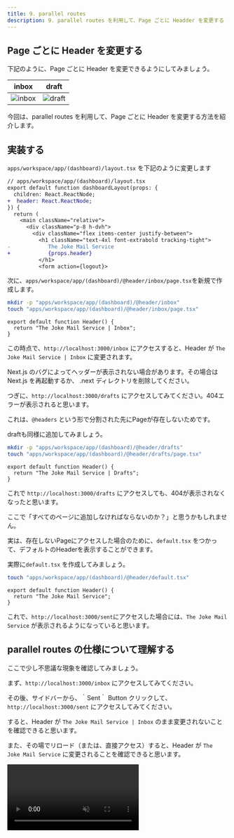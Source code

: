 ```yaml
---
title: 9. parallel routes
description: 9. parallel routes を利用して、Page ごとに Headder を変更する
---
```



## Page ごとに Header を変更する

下記のように、Page ごとに Header を変更できるようにしてみましょう。

|inbox|draft|
|---|---|
![inbox](../../assets/parallel-routes-header-inbox.png)|![draft](../../assets/parallel-routes-header-drafts.png)

今回は、parallel routes を利用して、Page ごとに Header を変更する方法を紹介します。

## 実装する


`apps/workspace/app/(dashboard)/layout.tsx` を下記のように変更します

```diff lang="tsx"
// apps/workspace/app/(dashboard)/layout.tsx
export default function dashboardLayout(props: {
  children: React.ReactNode;
+  header: React.ReactNode;
}) {
  return (
    <main className="relative">
      <div className="p-8 h-dvh">
        <div className="flex items-center justify-between">
          <h1 className="text-4xl font-extrabold tracking-tight">
-            The Joke Mail Service
+            {props.header}
          </h1>
          <form action={logout}>
```

次に、`apps/workspace/app/(dashboard)/@header/inbox/page.tsx`を新規で作成します。
  
```bash
mkdir -p "apps/workspace/app/(dashboard)/@header/inbox"
touch "apps/workspace/app/(dashboard)/@header/inbox/page.tsx"
```

```tsx
export default function Header() {
  return "The Joke Mail Service | Inbox";
}
```

この時点で、`http://localhost:3000/inbox` にアクセスすると、Header が `The Joke Mail Service | Inbox` に変更されます。

<Aside type="caution">
  Next.js のバグによってヘッダーが表示されない場合があります。その場合は Next.js を再起動するか、 .next ディレクトリを削除してください。
</Aside>

つぎに、`http://localhost:3000/drafts` にアクセスしてみてください。404エラーが表示されると思います。

これは、`@headers` という形で分割された先にPageが存在しないためです。

draftも同様に追加してみましょう。

  
```bash
mkdir -p "apps/workspace/app/(dashboard)/@header/drafts"
touch "apps/workspace/app/(dashboard)/@header/drafts/page.tsx"
```

```tsx
export default function Header() {
  return "The Joke Mail Service | Drafts";
}
```

これで `http://localhost:3000/drafts` にアクセスしても、404が表示されなくなったと思います。

ここで「すべてのページに追加しなければならないのか？」と思うかもしれません。

実は、存在しないPageにアクセスした場合のために、`default.tsx` をつかって、デフォルトのHeaderを表示することができます。

実際に`default.tsx` を作成してみましょう。

```bash
touch "apps/workspace/app/(dashboard)/@header/default.tsx"
```

```tsx
export default function Header() {
  return "The Joke Mail Service";
}
```

これで、`http://localhost:3000/sent`にアクセスした場合には、`The Joke Mail Service` が表示されるようになっていると思います。

## parallel routes の仕様について理解する

ここで少し不思議な現象を確認してみましょう。

まず、`http://localhost:3000/inbox` にアクセスしてみてください。

その後、サイドバーから、｀Sent｀ Button クリックして、`http://localhost:3000/sent` にアクセスしてみてください。

すると、Header が `The Joke Mail Service | Inbox` のまま変更されないことを確認できると思います。

また、その場でリロード（または、直接アクセス）すると、Header が `The Joke Mail Service` に変更されることを確認できると思います。

<video src={videoSrc} controls muted loop autoPlay/>

これは parallel routes の仕様です。

ソフトナビゲーション（Next Link）では、遷移先の URL と一致するサブページ(今回でいうと`@header/sent/page.tsx`)がなくても、現在のサブページを維持して遷移します。

ハードナビゲーション(ブラウザーのリロードや直接アクセスされた時) では、 URL と一致するサブページがない場合は、`default.js` が表示されます。`default.js` がない場合は、404 が表示されます。

「結局すべてのページに追加しなければならないのか？」と思うかもしれません。

`catch-all route` を使うことで解決することができます。

`catch-all route` は、`[...catchAll]/page.tsx` という形で指定することができます。どれにもマッチしない場合はこのページが表示されます。
これは、`default.tsx` よりも優先されます。

``` bash
mkdir -p "apps/workspace/app/(dashboard)/@header/[...catchAll]"
touch "apps/workspace/app/(dashboard)/@header/[...catchAll]/page.tsx"
```

```tsx
//apps/workspace/app/(dashboard)/@header/[...catchAll]/page.tsx
export default function Header() {
  return "The Joke Mail Service";
}
```

これで、`http://localhost:3000/sent`にアクセスした場合には、`The Joke Mail Service` が表示されるようになっていると思います。

<Aside>
`/foo/page.tsx` は、`/foo/@children/page.tsx`であると言えます。

Next.js は、`@children`を暗黙的に追加してくれているとも考えることができます。

このように考えると、`/foo/layout.tsx` で、`props.children` にように、`props.header`が取れることが理解しやすいかなと思います。

```tsx
export default function dashboardLayout(props: {
  children: React.ReactNode;
  header: React.ReactNode;
}){ ...
```
</Aside>

## まとめ

今回は、parallel routes を利用して、Page を分割する方法を紹介しました。

parallel routes を利用することで、Layout をより柔軟に設計することができます。

## Next.js 15 rc

Next.js 15 rc では、`next@rc` を利用することで、parallel routes だけ chatch-all route を採用した場合でも引数を受け取ることができるようになりました。

```bash
cd apps/solution/
pnpm install next@rc react@rc react-dom@rc
cd ../../
pnpm dev
```

```tsx
//apps/solution/app/(dashboard)/@header/[...catchAll]/page.tsx
export default function Header(props: { params: { catchAll: string[] } }) {
  return `The Joke Mail Service | ${props.params.catchAll.join(' | ')}`;
}
```
